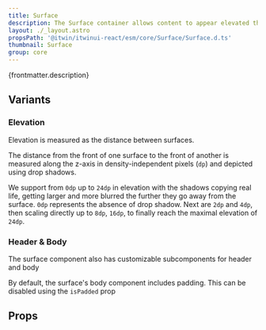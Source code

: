 ```yaml
---
title: Surface
description: The Surface container allows content to appear elevated through the use of a drop shadow.
layout: ./_layout.astro
propsPath: '@itwin/itwinui-react/esm/core/Surface/Surface.d.ts'
thumbnail: Surface
group: core
---
```



<p>{frontmatter.description}</p>

<LiveExample src='Surface.main.tsx' truncate={false}>
  <AllExamples.SurfaceMainExample client:load />
</LiveExample>

## Variants

### Elevation

Elevation is measured as the distance between surfaces.

<LiveExample src='Surface.elevation.tsx'>
  <AllExamples.SurfaceElevationExample client:load />
</LiveExample>

The distance from the front of one surface to the front of another is measured along the z-axis in density-independent pixels (`dp`) and depicted using drop shadows.

We support from `0dp` up to `24dp` in elevation with the shadows copying real life, getting larger and more blurred the further they go away from the surface. `0dp` represents the absence of drop shadow. Next are `2dp` and `4dp`, then scaling directly up to `8dp`, `16dp`, to finally reach the maximal elevation of `24dp`.

### Header & Body

The surface component also has customizable subcomponents for header and body

<LiveExample src='Surface.headerfooter.tsx'>
  <AllExamples.SurfaceHeaderFooterExample client:load />
</LiveExample>

By default, the surface's body component includes padding. This can be disabled using the `isPadded` prop

<LiveExample src='Surface.nopadding.tsx'>
  <AllExamples.SurfaceNoPaddingExample client:load />
</LiveExample>

## Props

<PropsTable path={frontmatter.propsPath} />
